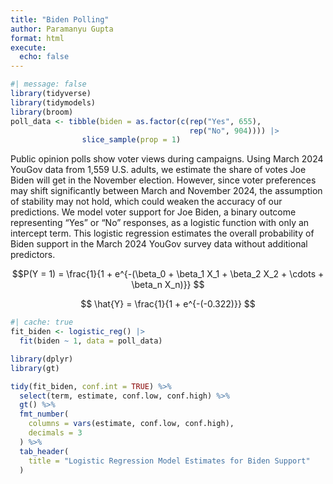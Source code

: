 ```yaml
---
title: "Biden Polling"
author: Paramanyu Gupta
format: html
execute:
  echo: false
---
```


```r
#| message: false
library(tidyverse)
library(tidymodels)
library(broom)
poll_data <- tibble(biden = as.factor(c(rep("Yes", 655), 
                                        rep("No", 904)))) |> 
                slice_sample(prop = 1)
```

Public opinion polls show voter views during campaigns. Using March 2024 YouGov data from 1,559 U.S. adults, we estimate the share of votes Joe Biden will get in the November election. However, since voter preferences may shift significantly between March and November 2024, the assumption of stability may not hold, which could weaken the accuracy of our predictions. We model voter support for Joe Biden, a binary outcome representing “Yes” or “No” responses, as a logistic function with only an intercept term. This logistic regression estimates the overall probability of Biden support in the March 2024 YouGov survey data without additional predictors.

$$P(Y = 1) = \frac{1}{1 + e^{-(\beta_0 + \beta_1 X_1 + \beta_2 X_2 + \cdots + \beta_n X_n)}}
$$

$$
\hat{Y} = \frac{1}{1 + e^{-(-0.322)}}
$$

```r
#| cache: true
fit_biden <- logistic_reg() |> 
  fit(biden ~ 1, data = poll_data)
```


```r
library(dplyr)
library(gt)

tidy(fit_biden, conf.int = TRUE) %>%
  select(term, estimate, conf.low, conf.high) %>%
  gt() %>%
  fmt_number(
    columns = vars(estimate, conf.low, conf.high),
    decimals = 3
  ) %>%
  tab_header(
    title = "Logistic Regression Model Estimates for Biden Support"
  )
```
